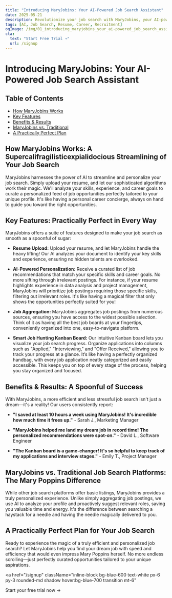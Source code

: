 ```yaml
---
title: "Introducing MaryJobins: Your AI-Powered Job Search Assistant"
date: 2025-05-21
description: Revolutionize your job search with MaryJobins, your AI-powered assistant.  Upload your resume, and let our AI curate personalized job recommendations, aggregate listings, and manage your progress with a smart Kanban board.  Land your dream job faster and easier!
tags: [AI, Job Search, Resume, Career, Recruitment]
ogImage: /img/01_introducing_maryjobins_your_ai-powered_job_search_assistant-preview.png
cta:
  text: "Start Free Trial →"
  url: /signup
---
```


# Introducing MaryJobins: Your AI-Powered Job Search Assistant

<nav className="mb-8 border-b pb-4">
  <h2 className="text-lg font-semibold">Table of Contents</h2>
  <ul className="list-disc list-inside text-blue-600 space-y-1">
    <li><a href="#how-maryjobins-works">How MaryJobins Works</a></li>
    <li><a href="#key-features">Key Features</a></li>
    <li><a href="#benefits-results">Benefits & Results</a></li>
    <li><a href="#maryjobins-vs-traditional">MaryJobins vs. Traditional</a></li>
    <li><a href="#a-practically-perfect-plan">A Practically Perfect Plan</a></li>
  </ul>
</nav>

## <span id="how-maryjobins-works">How MaryJobins Works: A Supercalifragilisticexpialidocious Streamlining of Your Job Search</span>

MaryJobins harnesses the power of AI to streamline and personalize your job search. Simply upload your resume, and let our sophisticated algorithms work their magic. We'll analyze your skills, experience, and career goals to curate a personalized feed of job opportunities perfectly tailored to your unique profile. It's like having a personal career concierge, always on hand to guide you toward the right opportunities.


## <span id="key-features">Key Features: Practically Perfect in Every Way</span>

MaryJobins offers a suite of features designed to make your job search as smooth as a spoonful of sugar:

* **Resume Upload:** Upload your resume, and let MaryJobins handle the heavy lifting! Our AI analyzes your document to identify your key skills and experience, ensuring no hidden talents are overlooked.

* **AI-Powered Personalization:** Receive a curated list of job recommendations that match your specific skills and career goals. No more sifting through irrelevant postings. For instance, if your resume highlights experience in data analysis and project management, MaryJobins will prioritize job postings requiring those specific skills, filtering out irrelevant roles. It's like having a magical filter that only shows the opportunities perfectly suited for you!

* **Job Aggregation:** MaryJobins aggregates job postings from numerous sources, ensuring you have access to the widest possible selection. Think of it as having all the best job boards at your fingertips, conveniently organized into one, easy-to-navigate platform.

* **Smart Job Hunting Kanban Board:** Our intuitive Kanban board lets you visualize your job search progress. Organize applications into columns such as "Applied," "Interviewing," and "Offer Received," allowing you to track your progress at a glance. It’s like having a perfectly organized handbag, with every job application neatly categorized and easily accessible. This keeps you on top of every stage of the process, helping you stay organized and focused.


## <span id="benefits-results">Benefits & Results: A Spoonful of Success</span>

With MaryJobins, a more efficient and less stressful job search isn't just a dream—it's a reality! Our users consistently report:

* **"I saved at least 10 hours a week using MaryJobins! It's incredible how much time it frees up."** - Sarah J., Marketing Manager

* **"MaryJobins helped me land my dream job in record time! The personalized recommendations were spot-on."** - David L., Software Engineer

* **"The Kanban board is a game-changer! It's so helpful to keep track of my applications and interview stages."** - Emily T., Project Manager


## <span id="maryjobins-vs-traditional">MaryJobins vs. Traditional Job Search Platforms: The Mary Poppins Difference</span>

While other job search platforms offer basic listings, MaryJobins provides a truly personalized experience. Unlike simply aggregating job postings, we use AI to analyze your profile and proactively suggest relevant roles, saving you valuable time and energy. It's the difference between searching a haystack for a needle and having the needle magically delivered to you.


## <span id="a-practically-perfect-plan">A Practically Perfect Plan for Your Job Search</span>

Ready to experience the magic of a truly efficient and personalized job search? Let MaryJobins help you find your dream job with speed and efficiency that would even impress Mary Poppins herself. No more endless scrolling—just perfectly curated opportunities tailored to your unique aspirations.

<a
  href="/signup"
  className="inline-block bg-blue-600 text-white px-6 py-3 rounded-md shadow hover:bg-blue-700 transition mt-6"
>
  Start your free trial now →
</a>